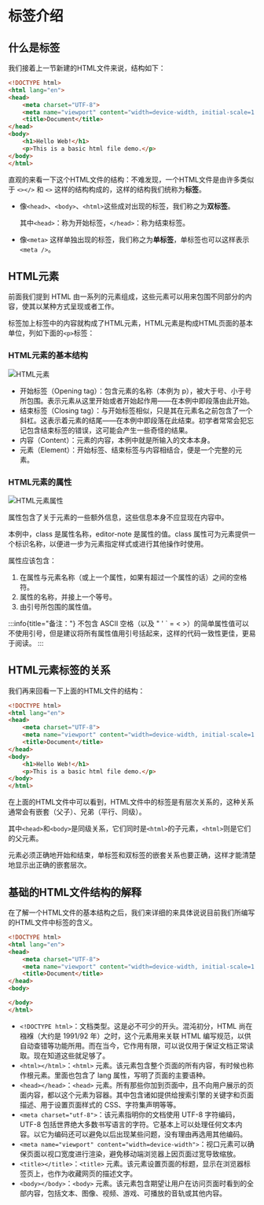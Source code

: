 # 标签介绍

## 什么是标签

我们接着上一节新建的HTML文件来说，结构如下：

```html title="index.html"
<!DOCTYPE html>
<html lang="en">
<head>
    <meta charset="UTF-8">
    <meta name="viewport" content="width=device-width, initial-scale=1.0">
    <title>Document</title>
</head>
<body>
    <h1>Hello Web!</h1>
    <p>This is a basic html file demo.</p>
</body>
</html>
```
直观的来看一下这个HTML文件的结构：不难发现，一个HTML文件是由许多类似于 `<></>` 和 `<>` 这样的结构构成的，这样的结构我们统称为**标签**。

- 像`<head>`、`<body>`、`<html>`这些成对出现的标签，我们称之为**双标签**。
    
    其中`<head>`：称为开始标签，`</head>`：称为结束标签。

- 像`<meta>` 这样单独出现的标签，我们称之为**单标签**，单标签也可以这样表示`<meta />`。

## HTML元素

前面我们提到 HTML 由一系列的元素组成，这些元素可以用来包围不同部分的内容，使其以某种方式呈现或者工作。

标签加上标签中的内容就构成了HTML元素，HTML元素是构成HTML页面的基本单位，列如下面的`<p>`标签：

### HTML元素的基本结构

![HTML元素](./images/html-element.png)

- 开始标签（Opening tag）：包含元素的名称（本例为 p），被大于号、小于号所包围。表示元素从这里开始或者开始起作用——在本例中即段落由此开始。
- 结束标签（Closing tag）：与开始标签相似，只是其在元素名之前包含了一个斜杠。这表示着元素的结尾——在本例中即段落在此结束。初学者常常会犯忘记包含结束标签的错误，这可能会产生一些奇怪的结果。
- 内容（Content）：元素的内容，本例中就是所输入的文本本身。
- 元素（Element）：开始标签、结束标签与内容相结合，便是一个完整的元素。

### HTML元素的属性

![HTML元素属性](./images/html-element-attribute.png)

属性包含了关于元素的一些额外信息，这些信息本身不应显现在内容中。

本例中，class 是属性名称，editor-note 是属性的值。class 属性可为元素提供一个标识名称，以便进一步为元素指定样式或进行其他操作时使用。

属性应该包含：

1. 在属性与元素名称（或上一个属性，如果有超过一个属性的话）之间的空格符。
2. 属性的名称，并接上一个等号。
3. 由引号所包围的属性值。

:::info{title="备注："}
不包含 ASCII 空格（以及 " ' ` = < >）的简单属性值可以不使用引号，但是建议将所有属性值用引号括起来，这样的代码一致性更佳，更易于阅读。
:::

## HTML元素标签的关系

我们再来回看一下上面的HTML文件的结构：

```html title="index.html"
<!DOCTYPE html>
<html lang="en">
<head>
    <meta charset="UTF-8">
    <meta name="viewport" content="width=device-width, initial-scale=1.0">
    <title>Document</title>
</head>
<body>
    <h1>Hello Web!</h1>
    <p>This is a basic html file demo.</p>
</body>
</html>
```

在上面的HTML文件中可以看到，HTML文件中的标签是有层次关系的，这种关系通常会有嵌套（父子）、兄弟（平行、同级）。

其中`<head>`和`<body>`是同级关系，它们同时是`<html>`的子元素，`<html>`则是它们的父元素。

元素必须正确地开始和结束，单标签和双标签的嵌套关系也要正确，这样才能清楚地显示出正确的嵌套层次。

## 基础的HTML文件结构的解释

在了解一个HTML文件的基本结构之后，我们来详细的来具体说说目前我们所编写的HTML文件中标签的含义。

```html
<!DOCTYPE html>
<html lang="en">
<head>
    <meta charset="UTF-8">
    <meta name="viewport" content="width=device-width, initial-scale=1.0">
    <title>Document</title>
</head>
<body>

</body>
</html>
```

- `<!DOCTYPE html>`：文档类型。这是必不可少的开头。混沌初分，HTML 尚在襁褓（大约是 1991/92 年）之时，这个元素用来关联 HTML 编写规范，以供自动查错等功能所用。而在当今，它作用有限，可以说仅用于保证文档正常读取。现在知道这些就足够了。
- `<html></html>`：`<html>` 元素。该元素包含整个页面的所有内容，有时候也称作根元素。里面也包含了 lang 属性，写明了页面的主要语种。
- `<head></head>`：`<head>` 元素。所有那些你加到页面中，且不向用户展示的页面内容，都以这个元素为容器。其中包含诸如提供给搜索引擎的关键字和页面描述、用于设置页面样式的 CSS、字符集声明等等。
- `<meta charset="utf-8">`：该元素指明你的文档使用 UTF-8 字符编码，UTF-8 包括世界绝大多数书写语言的字符。它基本上可以处理任何文本内容。以它为编码还可以避免以后出现某些问题，没有理由再选用其他编码。
- `<meta name="viewport" content="width=device-width">`：视口元素可以确保页面以视口宽度进行渲染，避免移动端浏览器上因页面过宽导致缩放。
- `<title></title>`：`<title>` 元素。该元素设置页面的标题，显示在浏览器标签页上，也作为收藏网页的描述文字。
- `<body></body>`：`<body>` 元素。该元素包含期望让用户在访问页面时看到的全部内容，包括文本、图像、视频、游戏、可播放的音轨或其他内容。